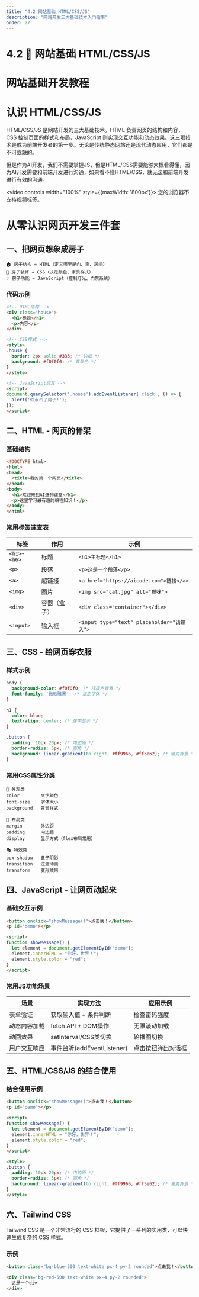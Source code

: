 ```yaml
---
title: "4.2 网站基础 HTML/CSS/JS"
description: "网站开发三大基础技术入门指南"
order: 27
---
```


# 4.2 📝 网站基础 HTML/CSS/JS

# 网站基础开发教程

# 认识 HTML/CSS/JS

HTML/CSS/JS 是网站开发的三大基础技术。HTML 负责网页的结构和内容，CSS 控制页面的样式和布局，JavaScript 则实现交互功能和动态效果。这三项技术是成为前端开发者的第一步。无论是传统静态网站还是现代动态应用，它们都是不可或缺的。

但是作为AI开发，我们不需要掌握JS，但是HTML/CSS需要能够大概看得懂，因为AI开发需要和前端开发进行沟通，如果看不懂HTML/CSS，就无法和前端开发进行有效的沟通。

<video controls width="100%" style={{maxWidth: '800px'}}>
  <source src="https://minio.xiaofeng.show/ai-code/4.2.mp4" type="video/mp4" />
  您的浏览器不支持视频标签。
</video>

# 从零认识网页开发三件套

## 一、把网页想象成房子

```
🏠 房子结构 = HTML（定义哪里是门、窗、房间）
🎨 房子装修 = CSS（决定颜色、家具样式）
💡 房子功能 = JavaScript（控制灯光、门禁系统）
```

### 代码示例

```html
<!-- HTML结构 -->
<div class="house">
  <h1>标题</h1>
  <p>内容</p>
</div>

<!-- CSS样式 -->
<style>
.house {
  border: 2px solid #333; /* 边框 */
  background: #f0f0f0; /* 背景色 */
}
</style>

<!-- JavaScript交互 -->
<script>
document.querySelector('.house').addEventListener('click', () => {
  alert('你点击了房子!');
});
</script>
```

## 二、HTML - 网页的骨架

### 基础结构

```html
<!DOCTYPE html>
<html>
<head>
  <title>我的第一个网页</title>
</head>
<body>
  <h1>欢迎来到AI造物课堂</h1>
  <p>这里学习最有趣的编程知识！</p>
</body>
</html>
```

### 常用标签速查表

| 标签 | 作用 | 示例 |
| --- | --- | --- |
| `<h1>~<h6>` | 标题 | `<h1>主标题</h1>` |
| `<p>` | 段落 | `<p>这是一个段落</p>` |
| `<a>` | 超链接 | `<a href="https://aicode.com">链接</a>` |
| `<img>` | 图片 | `<img src="cat.jpg" alt="猫咪">` |
| `<div>` | 容器（盒子） | `<div class="container"></div>` |
| `<input>` | 输入框 | `<input type="text" placeholder="请输入">` |

## 三、CSS - 给网页穿衣服

### 样式示例

```css
body {
  background-color: #f0f0f0; /* 浅灰色背景 */
  font-family: '微软雅黑'; /* 指定字体 */
}

h1 {
  color: blue;
  text-align: center; /* 居中显示 */
}

.button {
  padding: 10px 20px; /* 内边距 */
  border-radius: 5px; /* 圆角 */
  background: linear-gradient(to right, #ff9966, #ff5e62); /* 渐变背景 */
}
```

### 常用CSS属性分类

```
🎨 外观类
color        文字颜色
font-size    字体大小
background   背景样式

📏 布局类
margin       外边距
padding      内边距
display      显示方式（flex布局常用）

🎭 特效类
box-shadow   盒子阴影
transition   过渡动画
transform    变形效果
```

## 四、JavaScript - 让网页动起来

### 基础交互示例

```html
<button onclick="showMessage()">点击我！</button>
<p id="demo"></p>

<script>
function showMessage() {
  let element = document.getElementById("demo");
  element.innerHTML = "你好，世界！";
  element.style.color = "red";
}
</script>
```

### 常用JS功能场景

| 场景 | 实现方法 | 应用示例 |
| --- | --- | --- |
| 表单验证 | 获取输入值 + 条件判断 | 检查密码强度 |
| 动态内容加载 | fetch API + DOM操作 | 无限滚动加载 |
| 动画效果 | setInterval/CSS类切换 | 轮播图切换 |
| 用户交互响应 | 事件监听(addEventListener) | 点击按钮弹出对话框 |

## 五、HTML/CSS/JS 的结合使用

### 结合使用示例

```html
<button onclick="showMessage()">点击我！</button>
<p id="demo"></p>

<script>
function showMessage() {
  let element = document.getElementById("demo");
  element.innerHTML = "你好，世界！";
  element.style.color = "red";
}
</script>

<style>
.button {
  padding: 10px 20px; /* 内边距 */
  border-radius: 5px; /* 圆角 */
  background: linear-gradient(to right, #ff9966, #ff5e62); /* 渐变背景 */
}
</style>
```

## 六、Tailwind CSS

Tailwind CSS 是一个非常流行的 CSS 框架，它提供了一系列的实用类，可以快速生成复杂的 CSS 样式。

### 示例

```html
<button class="bg-blue-500 text-white px-4 py-2 rounded">点击我！</button>
```

```html
<div class="bg-red-500 text-white px-4 py-2 rounded">
  这是一个div
</div>
``` 